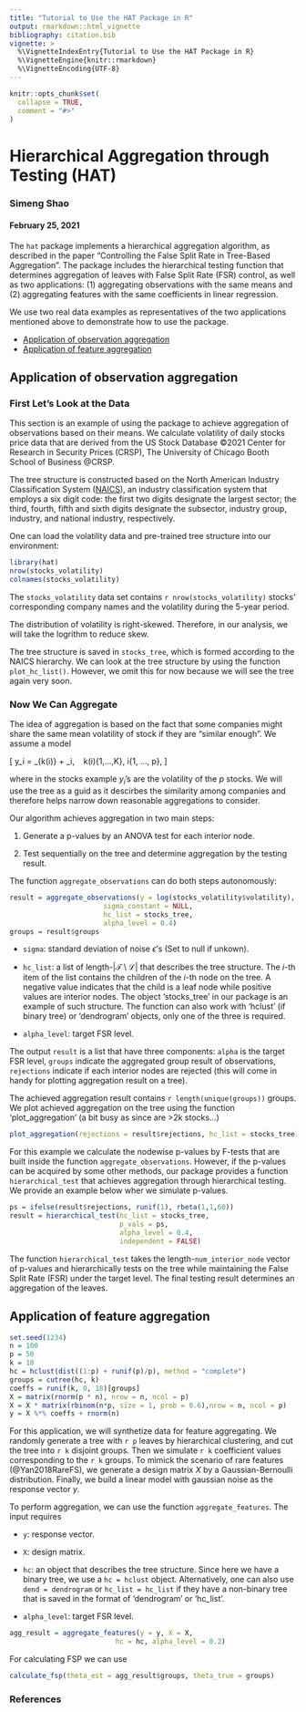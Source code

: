 ```yaml
---
title: "Tutorial to Use the HAT Package in R"
output: rmarkdown::html_vignette
bibliography: citation.bib
vignette: >
  %\VignetteIndexEntry{Tutorial to Use the HAT Package in R}
  %\VignetteEngine{knitr::rmarkdown}
  %\VignetteEncoding{UTF-8}
---
```


```r
knitr::opts_chunk$set(
  collapse = TRUE,
  comment = "#>"
)
```

# Hierarchical Aggregation through Testing (HAT)
### Simeng Shao
#### February 25, 2021

The `hat` package implements a hierarchical aggregation algorithm, as described in the paper "Controlling the False Split Rate in Tree-Based Aggregation". The package includes the hierarchical testing function that determines aggregation of leaves with False Split Rate (FSR) control, as well as two applications: (1) aggregating observations with the same means and (2) aggregating features with the same coefficients in linear regression.

We use two real data examples as representatives of the two applications mentioned above to demonstrate how to use the package. 

* [Application of observation aggregation](#observation)
* [Application of feature aggregation](#feature)

<a id="observation"></a>


## Application of observation aggregation

### First Let's Look at the Data

This section is an example of using the package to achieve aggregation of observations based on their means. We calculate volatility of daily stocks price data that are derived from the US Stock Database ©2021 Center for Research in Security Prices (CRSP), The University of Chicago Booth School of Business @CRSP.

The tree structure is constructed based on the North American Industry Classification System ([NAICS](https://www.census.gov/naics/)), an industry classification system that employs a six digit code: the first two digits designate the largest sector; the third, fourth, fifth and sixth digits designate the subsector, industry group, industry, and national industry, respectively. 

One can load the volatility data and pre-trained tree structure into our environment:

```r
library(hat)
nrow(stocks_volatility)
colnames(stocks_volatility)
```

The `stocks_volatility` data set contains `r nrow(stocks_volatility)` stocks' corresponding company names and the volatility during the 5-year period.

The distribution of volatility is right-skewed. Therefore, in our analysis, we will take the logrithm to reduce skew.

The tree structure is saved in `stocks_tree`, which is formed according to the NAICS hierarchy. We can look at the tree structure by using the function `plot_hc_list()`. However, we omit this for now because we will see the tree again very soon.

### Now We Can Aggregate

The idea of aggregation is based on the fact that some companies might share the same mean volatility of stock if they are "similar enough". We assume a model

\[
y_i = \theta_{k(i)} + \epsilon_i, \ \ \ k(i)\in\{1,...,K\}, i\in \{1, ..., p\},
\]

where in the stocks example $y_i$'s are the volatility of the $p$ stocks. We will use the tree as a guid as it descirbes the similarity among companies and therefore helps narrow down reasonable aggregations to consider.

Our algorithm achieves aggregation in two main steps:

1. Generate a p-values by an ANOVA test for each interior node.

2. Test sequentially on the tree and determine aggregation by the testing result.

The function `aggregate_observations` can do both steps autonomously:

```r
result = aggregate_observations(y = log(stocks_volatility$volatility), 
                       sigma_constant = NULL, 
                       hc_list = stocks_tree, 
                       alpha_level = 0.4)
groups = result$groups
```

* `sigma`: standard deviation of noise $\epsilon$'s (Set to null if unkown).

* `hc_list`: a list of length-$|\mathcal{T}\setminus \mathcal{L}|$ that describes the tree structure. The $i$-th item of the list contains the children of the $i$-th node on the tree. A negative value indicates that the child is a leaf node while positive values are interior nodes. The object 'stocks_tree' in our package is an example of such structure. The function can also work with 'hclust' (if binary tree) or 'dendrogram' objects, only one of the three is required.

* `alpha_level`: target FSR level.

The output `result` is a list that have three components: `alpha` is the target FSR level, `groups` indicate the aggregated group result of observations, `rejections` indicate if each interior nodes are rejected (this will come in handy for plotting aggregation result on a tree).

The achieved aggregation result contains `r length(unique(groups))` groups. We plot achieved aggregation on the tree using the function 'plot_aggregation' (a bit busy as since are >2k stocks...)

```r
plot_aggregation(rejections = result$rejections, hc_list = stocks_tree)
```

For this example we calculate the nodewise p-values by F-tests that are built inside the function `aggregate_observations`. However, if the p-values can be acquired by some other methods, our package provides a function `hierarchical_test` that achieves aggregation through hierarchical testing. We provide an example below wher we simulate p-values.

```r
ps = ifelse(result$rejections, runif(1), rbeta(1,1,60))
result = hierarchical_test(hc_list = stocks_tree, 
                           p_vals = ps, 
                           alpha_level = 0.4, 
                           independent = FALSE)
```

The function `hierarchical_test` takes the length-`num_interior_node` vector of p-values and hierarchically tests on the tree while maintaining the False Split Rate (FSR) under the target level. The final testing result determines an aggregation of the leaves.

<a id="feature"></a>

## Application of feature aggregation

```r
set.seed(1234)
n = 100
p = 50
k = 10
hc = hclust(dist((1:p) + runif(p)/p), method = "complete")
groups = cutree(hc, k)
coeffs = runif(k, 0, 18)[groups]
X = matrix(rnorm(p * n), nrow = n, ncol = p)
X = X * matrix(rbinom(n*p, size = 1, prob = 0.6),nrow = n, ncol = p)
y = X %*% coeffs + rnorm(n)
```

For this application, we will synthetize data for feature aggregating. We randomly generate a tree with `r p` leaves by hierarchical clustering, and cut the tree into `r k` disjoint groups. Then we simulate `r k` coefficient values corresponding to the `r k` groups.
To mimick the scenario of rare features (@Yan2018RareFS), we generate a design matrix $X$ by a Gaussian-Bernoulli distribution.
Finally, we build a linear model with gaussian noise as the response vector $y$.

To perform aggregation, we can use the function `aggregate_features`. The input requires 

- `y`: response vector.

- `X`: design matrix.

- `hc`: an object that describes the tree structure. Since here we have a binary tree, we use a `hc = hclust` object. Alternatively, one can also use `dend = dendrogram` or `hc_list = hc_list` if they have a non-binary tree that is saved in the format of 'dendrogram' or 'hc_list'.

- `alpha_level`: target FSR level.

```r
agg_result = aggregate_features(y = y, X = X,
                          hc = hc, alpha_level = 0.2)
```

For calculating FSP we can use 

```r
calculate_fsp(theta_est = agg_result$groups, theta_true = groups)
```



### References




